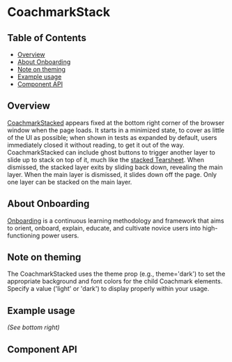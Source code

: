 
# CoachmarkStack

## Table of Contents

- [Overview](#overview)
- [About Onboarding](#about-onboarding)
- [Note on theming](#note-on-theming)
- [Example usage](#example-usage)
- [Component API](#component-api)

## Overview

[CoachmarkStacked](https://pages.github.ibm.com/carbon/ibm-products/components/onboarding/coachmark/usage#stacked)
appears fixed at the bottom right corner of the browser window when the page
loads. It starts in a minimized state, to cover as little of the UI as possible;
when shown in tests as expanded by default, users immediately closed it without
reading, to get it out of the way. CoachmarkStacked can include ghost buttons to
trigger another layer to slide up to stack on top of it, much like the
[stacked Tearsheet](https://pages.github.ibm.com/carbon/ibm-products/components/tearsheet/usage/#navigation).
When dismissed, the stacked layer exits by sliding back down, revealing the main
layer. When the main layer is dismissed, it slides down off the page. Only one
layer can be stacked on the main layer.

## About Onboarding

[Onboarding](https://pages.github.ibm.com/security/security-design/department/end-to-end-experiences/onboarding/overview)
is a continuous learning methodology and framework that aims to orient, onboard,
explain, educate, and cultivate novice users into high-functioning power users.

## Note on theming

The CoachmarkStacked uses the theme prop (e.g., theme='dark') to set the
appropriate background and font colors for the child Coachmark elements. Specify
a value ('light' or 'dark') to display properly within your usage.

## Example usage

_(See bottom right)_

<Canvas>
  <div className="CoachmarkBaseExampleUsage">
    <Story of={CoachmarkStackStories.coachmarkStack} />
  </div>
</Canvas>

## Component API

<Controls />
